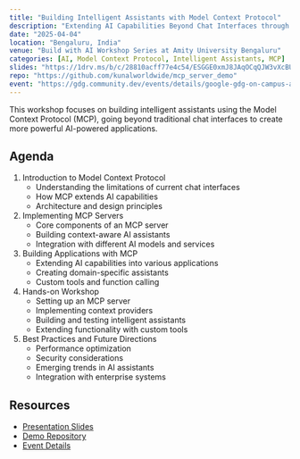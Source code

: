```yaml
---
title: "Building Intelligent Assistants with Model Context Protocol"
description: "Extending AI Capabilities Beyond Chat Interfaces through Model Context Protocol"
date: "2025-04-04"
location: "Bengaluru, India"
venue: "Build with AI Workshop Series at Amity University Bengaluru"
categories: [AI, Model Context Protocol, Intelligent Assistants, MCP]
slides: "https://1drv.ms/b/c/28810acff77e4c54/ESGGE0xmJ8JAqOCqQJW3vXcBUrO5RovwhxZ0D3MQh25T2g?e=w2IbDU"
repo: "https://github.com/kunalworldwide/mcp_server_demo"
event: "https://gdg.community.dev/events/details/google-gdg-on-campus-amity-university-bengaluru-india-presents-build-with-ai-2025-04-04/"
---
```


This workshop focuses on building intelligent assistants using the Model Context Protocol (MCP), going beyond traditional chat interfaces to create more powerful AI-powered applications.

## Agenda

1. Introduction to Model Context Protocol
   - Understanding the limitations of current chat interfaces
   - How MCP extends AI capabilities
   - Architecture and design principles

2. Implementing MCP Servers
   - Core components of an MCP server
   - Building context-aware AI assistants
   - Integration with different AI models and services

3. Building Applications with MCP
   - Extending AI capabilities into various applications
   - Creating domain-specific assistants
   - Custom tools and function calling

4. Hands-on Workshop
   - Setting up an MCP server
   - Implementing context providers
   - Building and testing intelligent assistants
   - Extending functionality with custom tools

5. Best Practices and Future Directions
   - Performance optimization
   - Security considerations
   - Emerging trends in AI assistants
   - Integration with enterprise systems

## Resources

- [Presentation Slides]({{< meta slides >}})
- [Demo Repository]({{< meta repo >}})
- [Event Details]({{< meta event >}})